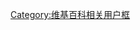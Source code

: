 {{Userbox-2
  |border-c = #000000
  |border-s = 1
  |id1-c    = #FFFFFF
  |id1-s    = 14
  |id1-fc   = #000000
  |id2-c    = #FFFFFF
  |id2-s    = 14
  |id2-fc   = #000000
  |info-c   = #ffe496
  |info-s   = 9
  |info-fc  = #000000
  |id1      = 维 基
  |id2      = 平 等
  |info     = 这个用户支持'''[[WP:平等会|平等，管理员只是头衔，都是普通用户。]]'''
  |nocat    = {{{nocat|}}}
}}<noinclude>
[[Category:维基百科相关用户框]]
</noinclude>